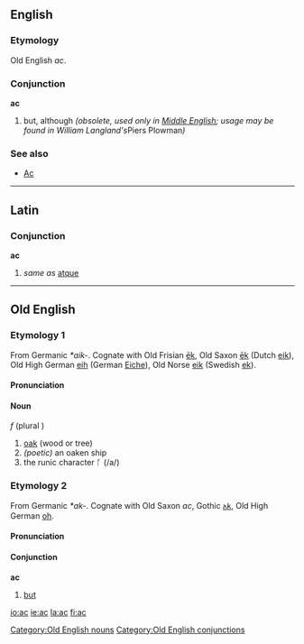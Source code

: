 ==English==
===Etymology===
Old English ''ac''.

===Conjunction===
'''ac'''
#but, although ''(obsolete, used only in [[Middle English]]; usage may be found in William Langland's ''Piers Plowman'')'' 

=== See also ===
*[[Ac]]

----

==Latin==
===Conjunction===
'''ac'''
#''same as'' [[atque]]

----

==Old English==
===Etymology 1===
From Germanic ''*aik-''.  Cognate with Old Frisian [[ek|ēk]], Old Saxon [[ek|ēk]] (Dutch [[eik]]), Old High German [[eih]] (German [[Eiche]]), Old Norse [[eik]] (Swedish [[ek]]).

====Pronunciation====
{{IPA|/a:k/}}

====Noun====
{{Unicode|'''āc'''}} ''f'' (plural {{Unicode|'''ǣċ'''}})
# [[oak]] (wood or tree)
# ''(poetic)'' an oaken ship
# the runic character ᚪ (/a/)

===Etymology 2===
From Germanic ''*ak-''.  Cognate with Old Saxon ''ac'', Gothic [[𐌰𐌺]], Old High German [[oh]].

====Pronunciation====
{{IPA|/ak/}}

====Conjunction====
'''ac'''
# [[but]]

[[Category:Old English nouns]]
[[Category:Old English conjunctions]]

[[io:ac]]
[[ie:ac]]
[[la:ac]]
[[fi:ac]]